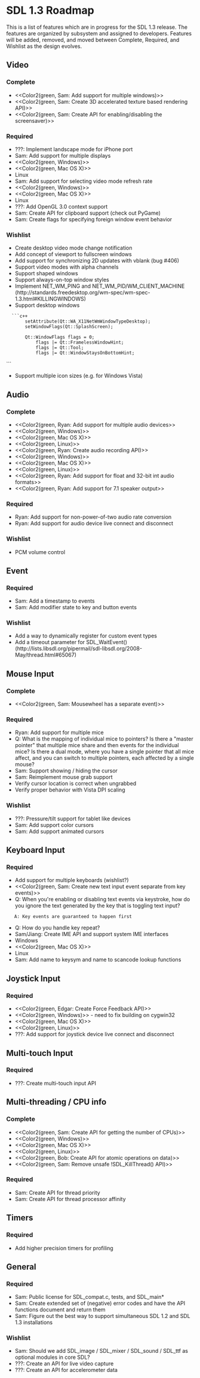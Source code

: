 = SDL 1.3 Roadmap =

This is a list of features which are in progress for the SDL 1.3 release.  The features are organized by subsystem and assigned to developers.  Features will be added, removed, and moved between Complete, Required, and Wishlist as the design evolves.


== Video ==

=== Complete ===
* <<Color2(green, Sam: Add support for multiple windows)>>
* <<Color2(green, Sam: Create 3D accelerated texture based rendering API)>>
* <<Color2(green, Sam: Create API for enabling/disabling the screensaver)>>

=== Required ===
* ???: Implement landscape mode for iPhone port
* Sam: Add support for multiple displays
* <<Color2(green, Windows)>>
* <<Color2(green, Mac OS X)>>
* Linux
* Sam: Add support for selecting video mode refresh rate
* <<Color2(green, Windows)>>
* <<Color2(green, Mac OS X)>>
* Linux
* ???: Add OpenGL 3.0 context support
* Sam: Create API for clipboard support (check out PyGame)
* Sam: Create flags for specifying foreign window event behavior

=== Wishlist ===
* Create desktop video mode change notification
* Add concept of viewport to fullscreen windows
* Add support for synchronizing 2D updates with vblank (bug #406)
* Support video modes with alpha channels
* Support shaped windows
* Support always-on-top window styles
* Implement NET_WM_PING and NET_WM_PID/WM_CLIENT_MACHINE (http://standards.freedesktop.org/wm-spec/wm-spec-1.3.html#KILLINGWINDOWS)
* Support desktop windows
   ```c++
        setAttribute(Qt::WA_X11NetWmWindowTypeDesktop);
        setWindowFlags(Qt::SplashScreen);

        Qt::WindowFlags flags = 0;
            flags |= Qt::FramelessWindowHint;
            flags |= Qt::Tool;
            flags |= Qt::WindowStaysOnBottomHint;
```
* Support multiple icon sizes (e.g. for Windows Vista)

== Audio ==

=== Complete ===
* <<Color2(green, Ryan: Add support for multiple audio devices>>
* <<Color2(green, Windows)>>
* <<Color2(green, Mac OS X)>>
* <<Color2(green, Linux)>>
* <<Color2(green, Ryan: Create audio recording API)>>
* <<Color2(green, Windows)>>
* <<Color2(green, Mac OS X)>>
* <<Color2(green, Linux)>>
* <<Color2(green, Ryan: Add support for float and 32-bit int audio formats>>
* <<Color2(green, Ryan: Add support for 7.1 speaker output>>

=== Required ===
* Ryan: Add support for non-power-of-two audio rate conversion
* Ryan: Add support for audio device live connect and disconnect

=== Wishlist ===
* PCM volume control

== Event ==

=== Required ===
* Sam: Add a timestamp to events
* Sam: Add modifier state to key and button events

=== Wishlist ===
* Add a way to dynamically register for custom event types
* Add a timeout parameter for SDL_WaitEvent() (http://lists.libsdl.org/pipermail/sdl-libsdl.org/2008-May/thread.html#65067)

== Mouse Input ==

=== Complete ===
* <<Color2(green, Sam: Mousewheel has a separate event)>>

=== Required ===
* Ryan: Add support for multiple mice
* Q: What is the mapping of individual mice to pointers?  Is there a "master pointer" that multiple mice share and then events for the individual mice?  Is there a dual mode, where you have a single pointer that all mice affect, and you can switch to multiple pointers, each affected by a single mouse?
* Sam: Support showing / hiding the cursor
* Sam: Reimplement mouse grab support
* Verify cursor location is correct when ungrabbed
* Verify proper behavior with Vista DPI scaling

=== Wishlist ===
* ???: Pressure/tilt support for tablet like devices
* Sam: Add support color cursors
* Sam: Add support animated cursors

== Keyboard Input ==

=== Required ===
* Add support for multiple keyboards (wishlist?)
* <<Color2(green, Sam: Create new text input event separate from key events)>>
* Q: When you're enabling or disabling text events via keystroke, how do you ignore the text generated by the key that is toggling text input?
    A: Key events are guaranteed to happen first
* Q: How do you handle key repeat?
* Sam/Jiang: Create IME API and support system IME interfaces
* Windows
* <<Color2(green, Mac OS X)>>
* Linux
* Sam: Add name to keysym and name to scancode lookup functions

== Joystick Input ==

=== Required ===
* <<Color2(green, Edgar: Create Force Feedback API)>>
* <<Color2(green, Windows)>> - need to fix building on cygwin32
* <<Color2(green, Mac OS X)>>
* <<Color2(green, Linux)>>
* ???: Add support for joystick device live connect and disconnect

== Multi-touch Input ==

=== Required ===
* ???: Create multi-touch input API

== Multi-threading / CPU info ==

=== Complete ===
* <<Color2(green, Sam: Create API for getting the number of CPUs)>>
* <<Color2(green, Windows)>>
* <<Color2(green, Mac OS X)>>
* <<Color2(green, Linux)>>
* <<Color2(green, Bob: Create API for atomic operations on data)>>
* <<Color2(green, Sam: Remove unsafe !SDL_KillThread() API)>>

=== Required ===
* Sam: Create API for thread priority
* Sam: Create API for thread processor affinity

== Timers ==

=== Required ===
* Add higher precision timers for profiling

== General ==

=== Required ===
* Sam: Public license for SDL_compat.c, tests, and SDL_main*
* Sam: Create extended set of (negative) error codes and have the API functions document and return them
* Sam: Figure out the best way to support simultaneous SDL 1.2 and SDL 1.3 installations

=== Wishlist ===
* Sam: Should we add SDL_image / SDL_mixer / SDL_sound / SDL_ttf as optional modules in core SDL?
* ???: Create an API for live video capture
* ???: Create an API for accelerometer data
